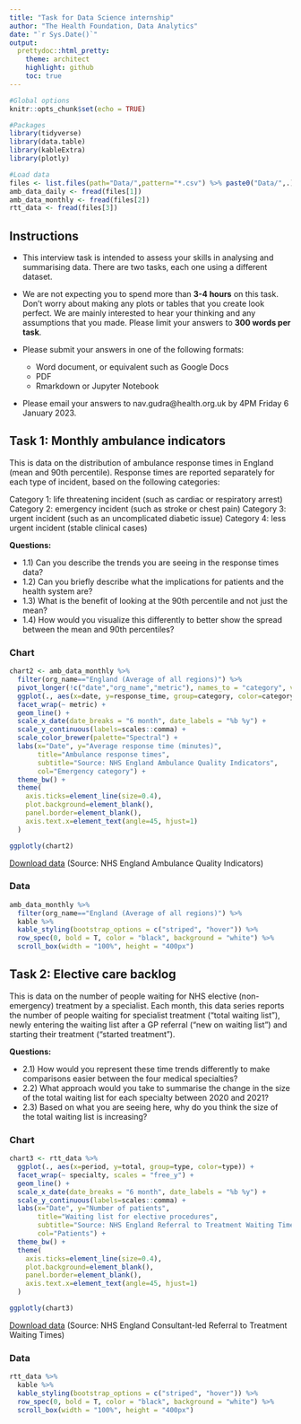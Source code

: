 ```yaml
---
title: "Task for Data Science internship"
author: "The Health Foundation, Data Analytics"
date: "`r Sys.Date()`"
output:
  prettydoc::html_pretty:
    theme: architect
    highlight: github
    toc: true
---
```


```r
#Global options
knitr::opts_chunk$set(echo = TRUE)

#Packages
library(tidyverse)
library(data.table)
library(kableExtra)
library(plotly)

#Load data
files <- list.files(path="Data/",pattern="*.csv") %>% paste0("Data/",.)
amb_data_daily <- fread(files[1])
amb_data_monthly <- fread(files[2])
rtt_data <- fread(files[3])
```

## Instructions

- This interview task is intended to assess your skills in analysing and summarising data. There are two tasks, each one using a different dataset.

- We are not expecting you to spend more than **3-4 hours** on this task. Don't worry about making any plots or tables that you create look perfect. We are mainly interested to hear your thinking and any assumptions that you made. Please limit your answers to **300 words per task**.

- Please submit your answers in one of the following formats:
  - Word document, or equivalent such as Google Docs
  - PDF
  - Rmarkdown or Jupyter Notebook

- Please email your answers to nav.gudra@health.org.uk by 4PM Friday 6 January 2023. 

<!-- ## Task 1: Daily ambulance arrivals -->

<!-- This is data on the daily number of ambulance arrivals in all acute NHS trusts in England, extracted from daily situation reports. -->

<!-- *Draft questions:* -->

<!-- - 1.1) How would you present this daily time series in a way that was easy to understand? -->
<!-- - 1.2) Is there any missing data in this time series? If so, can you detect any patterns in the missingness? -->
<!-- - 1.3) What approach would you use to compare the number of ambulance arrivals in 2021 and 2022? -->

<!-- ### Chart -->

<!-- ```{r task1.chart, echo=FALSE,warning=FALSE,fig.width=10,fig.height=5} -->
<!-- chart1 <- amb_data_daily %>% -->
<!--   filter(!is.na(arrivals)) %>% -->
<!--   mutate(date=as.Date(date), -->
<!--          arrivals=as.numeric(arrivals)) %>%  -->
<!--   ggplot(., aes(x=date, -->
<!--                 y=arrivals)) + -->
<!--   geom_line(colour="red", lwd=1,group=1) + -->
<!--   scale_x_date(date_breaks = "1 month", date_labels = "%b %y") + -->
<!--   scale_y_continuous(labels=scales::comma) + -->
<!--   labs(x="Date", y="Ambulance arrivals", -->
<!--        title="Ambulance arrivals", -->
<!--        subtitle="Source: NHS winter situation reports") + -->
<!--   theme_bw() + -->
<!--   theme( -->
<!--     axis.ticks=element_line(size=0.4), -->
<!--     plot.background=element_blank(), -->
<!--     panel.border=element_blank(), -->
<!--     axis.text.x=element_text(angle=45, hjust=1) -->
<!--   ) -->

<!-- ggplotly(chart1) -->
<!-- ``` -->

<!-- [Download data](https://github.com/HFAnalyticsLab/data-task/blob/main/Data/amb-data-daily.csv) (Source: NHS England Urgent and Emergency Care Daily Situation Reports) -->

<!-- ### Data -->

<!-- ```{r task1.data, echo=FALSE,warning=FALSE} -->
<!-- amb_data_daily %>% -->
<!--   filter(!is.na(arrivals)) %>%  -->
<!--   kable %>% -->
<!--   kable_styling(bootstrap_options = c("striped", "hover")) %>% -->
<!--   row_spec(0, bold = T, color = "black", background = "white") %>%  -->
<!--   scroll_box(width = "100%", height = "400px") -->
<!-- ``` -->

## Task 1: Monthly ambulance indicators

This is data on the distribution of ambulance response times in England (mean and 90th percentile). Response times are reported separately for each type of incident, based on the following categories:

Category 1: life threatening incident (such as cardiac or respiratory arrest)
Category 2: emergency incident (such as stroke or chest pain)
Category 3: urgent incident (such as an uncomplicated diabetic issue)
Category 4: less urgent incident (stable clinical cases)

**Questions:**

- 1.1) Can you describe the trends you are seeing in the response times data?
- 1.2) Can you briefly describe what the implications for patients and the health system are?
- 1.3) What is the benefit of looking at the 90th percentile and not just the mean?
- 1.4) How would you visualize this differently to better show the spread between the mean and 90th percentiles?

### Chart

```r
chart2 <- amb_data_monthly %>%
  filter(org_name=="England (Average of all regions)") %>%
  pivot_longer(!c("date","org_name","metric"), names_to = "category", values_to = "response_time") %>%
  ggplot(., aes(x=date, y=response_time, group=category, color=category)) +
  facet_wrap(~ metric) +
  geom_line() +
  scale_x_date(date_breaks = "6 month", date_labels = "%b %y") +
  scale_y_continuous(labels=scales::comma) +
  scale_color_brewer(palette="Spectral") +
  labs(x="Date", y="Average response time (minutes)",
       title="Ambulance response times",
       subtitle="Source: NHS England Ambulance Quality Indicators",
       col="Emergency category") +
  theme_bw() +
  theme(
    axis.ticks=element_line(size=0.4),
    plot.background=element_blank(),
    panel.border=element_blank(),
    axis.text.x=element_text(angle=45, hjust=1)
  )

ggplotly(chart2)
```

[Download data](https://github.com/HFAnalyticsLab/data-task/blob/main/Data/amb-data.csv) (Source: NHS England Ambulance Quality Indicators)

### Data

```r
amb_data_monthly %>%
  filter(org_name=="England (Average of all regions)") %>% 
  kable %>%
  kable_styling(bootstrap_options = c("striped", "hover")) %>%
  row_spec(0, bold = T, color = "black", background = "white") %>% 
  scroll_box(width = "100%", height = "400px")
```

## Task 2: Elective care backlog

This is data on the number of people waiting for NHS elective (non-emergency) treatment by a specialist. Each month, this data series reports the number of people waiting for specialist treatment ("total waiting list"), newly entering the waiting list after a GP referral ("new on waiting list") and starting their treatment ("started treatment").

**Questions:**

- 2.1) How would you represent these time trends differently to make comparisons easier between the four medical specialties?
- 2.2) What approach would you take to summarise the change in the size of the total waiting list for each specialty between 2020 and 2021?
- 2.3) Based on what you are seeing here, why do you think the size of the total waiting list is increasing?

### Chart

```r
chart3 <- rtt_data %>%
  ggplot(., aes(x=period, y=total, group=type, color=type)) +
  facet_wrap(~ specialty, scales = "free_y") +
  geom_line() +
  scale_x_date(date_breaks = "6 month", date_labels = "%b %y") +
  scale_y_continuous(labels=scales::comma) +
  labs(x="Date", y="Number of patients",
       title="Waiting list for elective procedures",
       subtitle="Source: NHS England Referral to Treatment Waiting Times",
       col="Patients") +
  theme_bw() +
  theme(
    axis.ticks=element_line(size=0.4),
    plot.background=element_blank(),
    panel.border=element_blank(),
    axis.text.x=element_text(angle=45, hjust=1)
  )

ggplotly(chart3)
```

[Download data](https://github.com/HFAnalyticsLab/data-task/blob/main/Data/rtt-data.csv) (Source: NHS England Consultant-led Referral to Treatment Waiting Times)

### Data

```r
rtt_data %>% 
  kable %>%
  kable_styling(bootstrap_options = c("striped", "hover")) %>%
  row_spec(0, bold = T, color = "black", background = "white") %>% 
  scroll_box(width = "100%", height = "400px")
```

